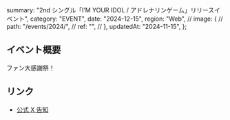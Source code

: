   summary: "2nd シングル「I’M YOUR IDOL / アドレナリンゲーム」リリースイベント",
  category: "EVENT",
  date: "2024-12-15",
  region: "Web",
  // image: {
  //   path: "/events/2024/",
  //   ref: "",
  // },
  updatedAt: "2024-11-15",
};

## イベント概要

ファン大感謝祭！

## リンク

- [公式 X 告知](https://x.com/takanenofficial/status/1857349224863813931)
